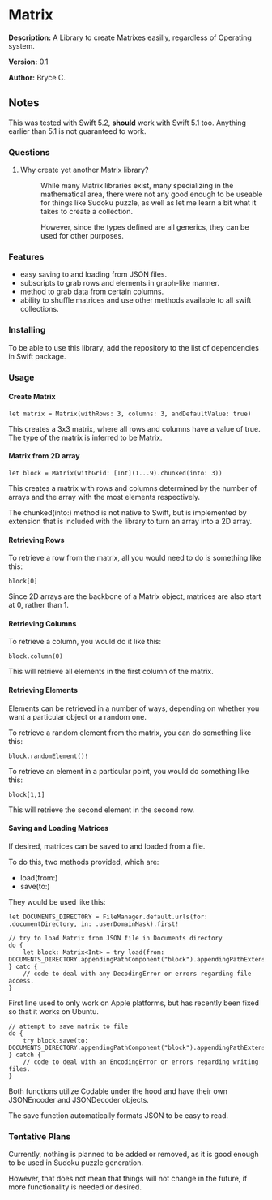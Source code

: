 =Matrix=

'''Description:''' A Library to create Matrixes easilly, regardless of Operating system.

'''Version:''' 0.1

'''Author:''' Bryce C.

==Notes==

This was tested with Swift 5.2, <strong>should</strong> work with Swift 5.1 too. Anything earlier than 5.1 is not guaranteed to work.

===Questions===

<ol>
<li>
<dl>
<dt span=fontweight:bold">Why create yet another Matrix library?</dt>
<dd>
<p>While many Matrix libraries exist, many specializing in the mathematical area, there were not any good enough to be useable for things like Sudoku puzzle, as well as let me learn a bit what it takes to create a collection.</p>
<p>However, since the types defined are all generics, they can be used for other purposes.</p>
</dd>
</dl>
</li>
</ol>

===Features===

<ul>
<li>easy saving to and loading from JSON files.</li>
<li>subscripts to grab rows and elements in graph-like manner.</li>
<li>method to grab data from certain columns.</li>
<li>ability to shuffle matrices and use other methods available to all swift collections.</li>
</ul>

===Installing===

To be able to use this library, add the repository to the list of dependencies in Swift package.

===Usage===

====Create Matrix====

<pre>
let matrix = Matrix(withRows: 3, columns: 3, andDefaultValue: true)
</pre>

This creates a 3x3 matrix, where all rows and columns have a value of true. The type of the matrix is inferred to be Matrix<Bool>.

====Matrix from 2D array====

<pre>
let block = Matrix(withGrid: [Int](1...9).chunked(into: 3))
</pre>

This creates a matrix with rows and columns determined by the number of arrays and the array with the most elements respectively.

The chunked(into:) method is not native to Swift, but is implemented by extension that is included with the library to turn an array into a 2D array.

====Retrieving Rows====

To retrieve a row from the matrix, all you would need to do is something like this:

<pre>
block[0]
</pre>

Since 2D arrays are the backbone of a Matrix object, matrices are also start at 0, rather than 1.

====Retrieving Columns====

To retrieve a column, you would do it like this:

<pre>
block.column(0)
</pre>

This will retrieve all elements in the first column of the matrix.

====Retrieving Elements====

Elements can be retrieved in a number of ways, depending on whether you want a particular object or a random one.

To retrieve a random element from the matrix, you can do something like this:

<pre>
block.randomElement()!
</pre>

To retrieve an element in a particular point, you would do something like this:

<pre>
block[1,1]
</pre>

This will retrieve the second element in the second row.

====Saving and Loading Matrices====

If desired, matrices can be saved to and loaded from a file.

To do this, two methods provided, which are:

<ul>
<li>load(from:)</li>
<li>save(to:)</li>
</ul>

They would be used like this:

<pre>
let DOCUMENTS_DIRECTORY = FileManager.default.urls(for: .documentDirectory, in: .userDomainMask).first!

// try to load Matrix from JSON file in Documents directory
do {
    let block: Matrix<Int> = try load(from: DOCUMENTS_DIRECTORY.appendingPathComponent("block").appendingPathExtension("json")) 
} catc {
    // code to deal with any DecodingError or errors regarding file access.
}
</pre>

First line used to only work on Apple platforms, but has recently been fixed so that it works on Ubuntu.

<pre>
// attempt to save matrix to file
do {
    try block.save(to: DOCUMENTS_DIRECTORY.appendingPathComponent("block").appendingPathExtension("json"))
} catch {
    // code to deal with an EncodingError or errors regarding writing files.
}
</pre>

Both functions utilize Codable under the hood and have their own JSONEncoder and JSONDecoder objects.

The save function automatically formats JSON to be easy to read.

===Tentative Plans===

Currently, nothing is planned to be added or removed, as it is good enough to be used in Sudoku puzzle generation.

However, that does not mean that things will not change in the future, if more functionality is needed or desired.